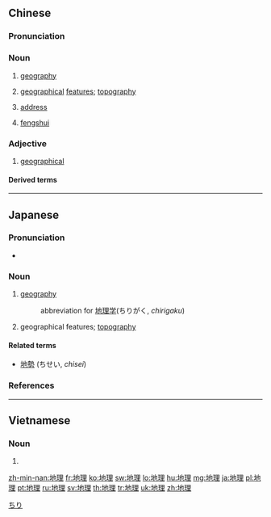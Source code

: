 ==Chinese==
{{zh-forms}}

===Pronunciation===
{{zh-pron
|m=dìlǐ
|c=dei6 lei5
|h=pfs=thi-lî
|md=dê-lī
|mn=xm,qz,zz,kh:tē-lí/tp:tōe-lí
|cat=n,a
}}

===Noun===
{{zh-noun}}

# [[geography]]
#: {{zh-x|地理 信息 工程|'''geographic''' information engineering}}
# [[geographical]] [[feature]]s; [[topography]]
# {{lb|zh|literary}} [[address]]
# {{lb|zh|chiefly|dialectal|_|Mandarin|Hakka|Min}} [[fengshui]]

===Adjective===
{{zh-adj}}

# {{lb|zh|attributive}} [[geographical]]
#: {{zh-x|地理 位置|'''geographical''' location}}

====Derived terms====
{{zh-der|地理學}}

----

==Japanese==
{{ja-kanjitab|ち|り|yomi=o}}

===Pronunciation===
* {{ja-pron|ちり|acc=1|acc_ref=NHK}}

===Noun===
{{ja-noun|ちり}}

# [[geography]]
#: abbreviation for [[地理学]](ちりがく, ''chirigaku'')
# geographical features; [[topography]]

====Related terms====
* [[地勢]] (ちせい, ''chisei'')

===References===
<references/>

[[Category:Japanese basic words|ちり]]

----

==Vietnamese==
{{vi-hantutab}}

===Noun===
{{vi-hantu}}

# {{han tu form of|địa lý|[[geography]]}}

[[zh-min-nan:地理]]
[[fr:地理]]
[[ko:地理]]
[[sw:地理]]
[[lo:地理]]
[[hu:地理]]
[[mg:地理]]
[[ja:地理]]
[[pl:地理]]
[[pt:地理]]
[[ru:地理]]
[[sv:地理]]
[[th:地理]]
[[tr:地理]]
[[uk:地理]]
[[zh:地理]]